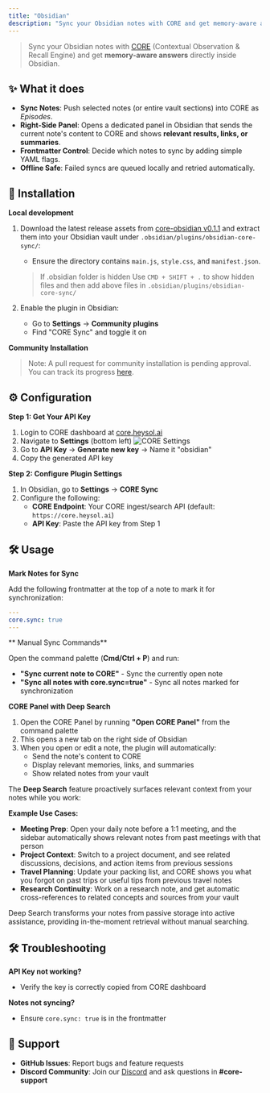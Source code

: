 ```yaml
---
title: "Obsidian"
description: "Sync your Obsidian notes with CORE and get memory-aware answers directly inside Obsidian"
---
```


> Sync your Obsidian notes with [CORE](https://heysol.ai/core) (Contextual Observation & Recall Engine) and get **memory-aware answers** directly inside Obsidian.

## ✨ What it does

- **Sync Notes**: Push selected notes (or entire vault sections) into CORE as _Episodes_.
- **Right-Side Panel**: Opens a dedicated panel in Obsidian that sends the current note's content to CORE and shows **relevant results, links, or summaries**.
- **Frontmatter Control**: Decide which notes to sync by adding simple YAML flags.
- **Offline Safe**: Failed syncs are queued locally and retried automatically.

## 🚀 Installation

**Local development**

1. Download the latest release assets from [core-obsidian v0.1.1](https://github.com/RedPlanetHQ/core-obsidian/releases/tag/0.1.1) and extract them into your Obsidian vault under `.obsidian/plugins/obsidian-core-sync/`:

   - Ensure the directory contains `main.js`, `style.css`, and `manifest.json`.

   > If .obsidian folder is hidden Use `CMD + SHIFT + .` to show hidden files and then add above files in `.obsidian/plugins/obsidian-core-sync/`

2. Enable the plugin in Obsidian:
   - Go to **Settings** → **Community plugins**
   - Find "CORE Sync" and toggle it on

**Community Installation**

> Note: A pull request for community installation is pending approval. You can track its progress [here](https://github.com/obsidianmd/obsidian-releases/pull/7683).

## ⚙️ Configuration

**Step 1: Get Your API Key**

1. Login to CORE dashboard at [core.heysol.ai](https://core.heysol.ai)
2. Navigate to **Settings** (bottom left)
   ![CORE Settings](/images/core-settings.png)
3. Go to **API Key** → **Generate new key** → Name it "obsidian"
4. Copy the generated API key

**Step 2: Configure Plugin Settings**

1. In Obsidian, go to **Settings** → **CORE Sync**
2. Configure the following:
   - **CORE Endpoint**: Your CORE ingest/search API (default: `https://core.heysol.ai`)
   - **API Key**: Paste the API key from Step 1

## 🛠️ Usage

**Mark Notes for Sync**

Add the following frontmatter at the top of a note to mark it for synchronization:

```yaml
---
core.sync: true
---
```

** Manual Sync Commands**

Open the command palette (**Cmd/Ctrl + P**) and run:

- **"Sync current note to CORE"** - Sync the currently open note
- **"Sync all notes with core.sync=true"** - Sync all notes marked for synchronization

**CORE Panel with Deep Search**

1. Open the CORE Panel by running **"Open CORE Panel"** from the command palette
2. This opens a new tab on the right side of Obsidian
3. When you open or edit a note, the plugin will automatically:
   - Send the note's content to CORE
   - Display relevant memories, links, and summaries
   - Show related notes from your vault

The **Deep Search** feature proactively surfaces relevant context from your notes while you work:

**Example Use Cases:**

- **Meeting Prep**: Open your daily note before a 1:1 meeting, and the sidebar automatically shows relevant notes from past meetings with that person
- **Project Context**: Switch to a project document, and see related discussions, decisions, and action items from previous sessions
- **Travel Planning**: Update your packing list, and CORE shows you what you forgot on past trips or useful tips from previous travel notes
- **Research Continuity**: Work on a research note, and get automatic cross-references to related concepts and sources from your vault

Deep Search transforms your notes from passive storage into active assistance, providing in-the-moment retrieval without manual searching.

## 🛠️ Troubleshooting

**API Key not working?**

- Verify the key is correctly copied from CORE dashboard

**Notes not syncing?**

- Ensure `core.sync: true` is in the frontmatter

## 🤝 Support

- **GitHub Issues**: Report bugs and feature requests
- **Discord Community**: Join our [Discord](https://discord.gg/YGUZcvDjUa) and ask questions in **#core-support**
